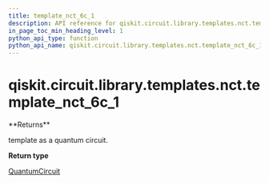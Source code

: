 ```yaml
---
title: template_nct_6c_1
description: API reference for qiskit.circuit.library.templates.nct.template_nct_6c_1
in_page_toc_min_heading_level: 1
python_api_type: function
python_api_name: qiskit.circuit.library.templates.nct.template_nct_6c_1
---
```


# qiskit.circuit.library.templates.nct.template\_nct\_6c\_1

<Function id="qiskit.circuit.library.templates.nct.template_nct_6c_1" isDedicatedPage={true} github="https://github.com/qiskit/qiskit/tree/stable/0.18/qiskit/circuit/library/templates/nct/template_nct_6c_1.py" signature="template_nct_6c_1()">
  **Returns**

  template as a quantum circuit.

  **Return type**

  [QuantumCircuit](qiskit.circuit.QuantumCircuit "qiskit.circuit.QuantumCircuit")
</Function>

